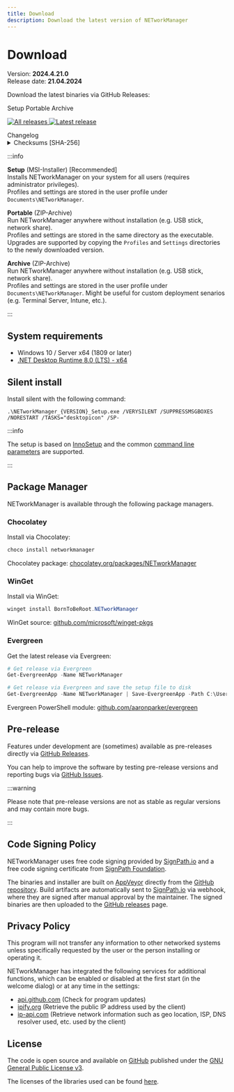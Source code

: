 ```yaml
---
title: Download
description: Download the latest version of NETworkManager
---
```



# Download

Version: **2024.4.21.0**<br />
Release date: **21.04.2024**

Download the latest binaries via GitHub Releases:

<div className={`${styles.centerButtonContainer} margin-bottom--lg`}>
  <Link
    className={`button button--primary ${styles.downloadButton}`}
    to="https://github.com/BornToBeRoot/NETworkManager/releases/download/2024.4.21.0/NETworkManager_2024.4.21.0_Setup.exe"
  >
    Setup
  </Link>
  <Link
    className={`button button--info ${styles.downloadButton}`}
    to="https://github.com/BornToBeRoot/NETworkManager/releases/download/2024.4.21.0/NETworkManager_2024.4.21.0_Portable.zip"
  >
    Portable
  </Link>
  <Link
    className={`button button--info ${styles.downloadButton}`}
    to="https://github.com/BornToBeRoot/NETworkManager/releases/download/2024.4.21.0/NETworkManager_2024.4.21.0_Archive.zip"
  >
    Archive
  </Link>
</div>

<div className={`${styles.shieldsContainer}`}>
  <p>
    <a
      className={`${styles.shields}`}
      href="https://github.com/BornToBeroot/NETworkManager/releases"
      target="_blank"
    >
      <img
        alt="All releases"
        src="https://img.shields.io/github/downloads/BornToBeroot/NETworkManager/total.svg?style=for-the-badge&logo=github"
      />
    </a>
    <a
      className={`${styles.shields}`}
      href="https://github.com/BornToBeroot/NETworkManager/releases/latest"
      target="_blank"
    >
      <img
        alt="Latest release"
        src="https://img.shields.io/github/downloads/BornToBeroot/NETworkManager/latest/total.svg?style=for-the-badge&logo=github"
      />
    </a>
  </p>
</div>

<div className={`${styles.centerButtonContainer} margin-bottom--lg`}>
  <Link
    className={`button button--secondary ${styles.additionalButton}`}
    to="/docs/changelog/2024-4-21-0"
    target="_blank"
  >
    Changelog
  </Link>
</div>

<details>
  <summary>Checksums [SHA-256]</summary>
  <div>    
    <p>SHA-256 checksums for the latest release:</p>
    <p>
      <b>Setup</b> (MSI-Installer)
      <pre>  
        <code>C0A49E98C788CC0C69B0AAA87D7550B7307B797A761B8913D1CDAE305FDFF666</code>
      </pre>
      <b>Portable</b> (ZIP-Archive)
      <pre>
        <code>85AB794D44FEC49A08FBD261C00689E8D50A50DF9787B85946752B1F180373B6</code>
      </pre>      
      <b>Archive</b> (ZIP-Archive)
      <pre>        
        <code>96DAFC53A89A86E7FF9C971F5136FD9474BF2CCB956C724EE93C10B231B25819</code><br />
      </pre>
    </p>
    <p>Verify the file hash with the following PowerShell command:</p>    
    <pre>
      <code class="language-powershell">
        Get-FileHash -Path .\NETworkManager_&#123;VERSION&#125;_Setup.msi -Algorithm
        SHA256
      </code>
    </pre>
  </div>
</details>

:::info

**Setup** (MSI-Installer) [Recommended]<br />
Installs NETworkManager on your system for all users (requires administrator privileges).<br />
Profiles and settings are stored in the user profile under `Documents\NETworkManager`.<br />

**Portable** (ZIP-Archive)<br />
Run NETworkManager anywhere without installation (e.g. USB stick, network share).<br />
Profiles and settings are stored in the same directory as the executable. Upgrades are supported by copying the `Profiles` and `Settings` directories to the newly downloaded version.

**Archive** (ZIP-Archive)<br />
Run NETworkManager anywhere without installation (e.g. USB stick, network share).<br />
Profiles and settings are stored in the user profile under `Documents\NETworkManager`. Might be useful for custom deployment senarios (e.g. Terminal Server, Intune, etc.).

:::

## System requirements

- Windows 10 / Server x64 (1809 or later)
- [.NET Desktop Runtime 8.0 (LTS) - x64](https://dotnet.microsoft.com/en-us/download/dotnet/8.0/runtime)

## Silent install

Install silent with the following command:

```
.\NETworkManager_{VERSION}_Setup.exe /VERYSILENT /SUPPRESSMSGBOXES /NORESTART /TASKS="desktopicon" /SP-
```

:::info

The setup is based on [InnoSetup](https://jrsoftware.org/isinfo.php) and the common [command line parameters](https://jrsoftware.org/ishelp/index.php?topic=setupcmdline) are supported.

:::

## Package Manager

NETworkManager is available through the following package managers.

### Chocolatey

Install via Chocolatey:

```PowerShell
choco install networkmanager
```

Chocolatey package: [chocolatey.org/packages/NETworkManager](https://chocolatey.org/packages/NETworkManager)

### WinGet

Install via WinGet:

```PowerShell
winget install BornToBeRoot.NETworkManager
```

WinGet source: [github.com/microsoft/winget-pkgs](https://github.com/microsoft/winget-pkgs/tree/master/manifests/b/BornToBeRoot/NETworkManager/)

### Evergreen

Get the latest release via Evergreen:

```PowerShell
# Get release via Evergreen
Get-EvergreenApp -Name NETworkManager

# Get release via Evergreen and save the setup file to disk
Get-EvergreenApp -Name NETworkManager | Save-EvergreenApp -Path C:\Users\$env:Username\Downloads\
```

Evergreen PowerShell module: [github.com/aaronparker/evergreen](https://github.com/aaronparker/evergreen)

## Pre-release

Features under development are (sometimes) available as pre-releases directly via [GitHub Releases](https://github.com/BornToBeRoot/NETworkManager/releases).

You can help to improve the software by testing pre-release versions and reporting bugs via [GitHub Issues](https://github.com/BornToBeRoot/NETworkManager/issues/new/choose).

:::warning

Please note that pre-release versions are not as stable as regular versions and may contain more bugs.

:::

## Code Signing Policy

NETworkManager uses free code signing provided by [SignPath.io](https://signpath.io/) and a free code signing certificate
from [SignPath Foundation](https://signpath.org/).

The binaries and installer are built on [AppVeyor](https://ci.appveyor.com/project/BornToBeRoot/networkmanager) directly from the [GitHub repository](https://github.com/BornToBeRoot/NETworkManager/blob/main/appveyor.yml).
Build artifacts are automatically sent to [SignPath.io](https://signpath.io/) via webhook, where they are signed after manual approval by the maintainer.
The signed binaries are then uploaded to the [GitHub releases](https://github.com/BornToBeRoot/NETworkManager/releases) page.

## Privacy Policy

This program will not transfer any information to other networked systems unless specifically requested
by the user or the person installing or operating it.

NETworkManager has integrated the following services for additional functions, which can be enabled or
disabled at the first start (in the welcome dialog) or at any time in the settings:

- [api.github.com](https://docs.github.com/en/site-policy/privacy-policies/github-general-privacy-statement) (Check for program updates)
- [ipify.org](https://www.ipify.org/) (Retrieve the public IP address used by the client)
- [ip-api.com](https://ip-api.com/docs/legal) (Retrieve network information such as geo location, ISP, DNS resolver used, etc. used by the client)

## License

The code is open source and available on [GitHub](https://github.com/BornToBeRoot/NETworkManager) published under the [GNU General Public License v3](https://github.com/BornToBeRoot/NETworkManager/blob/main/LICENSE).

The licenses of the libraries used can be found [here](https://github.com/BornToBeRoot/NETworkManager/tree/main/Source/NETworkManager.Documentation/Licenses).

